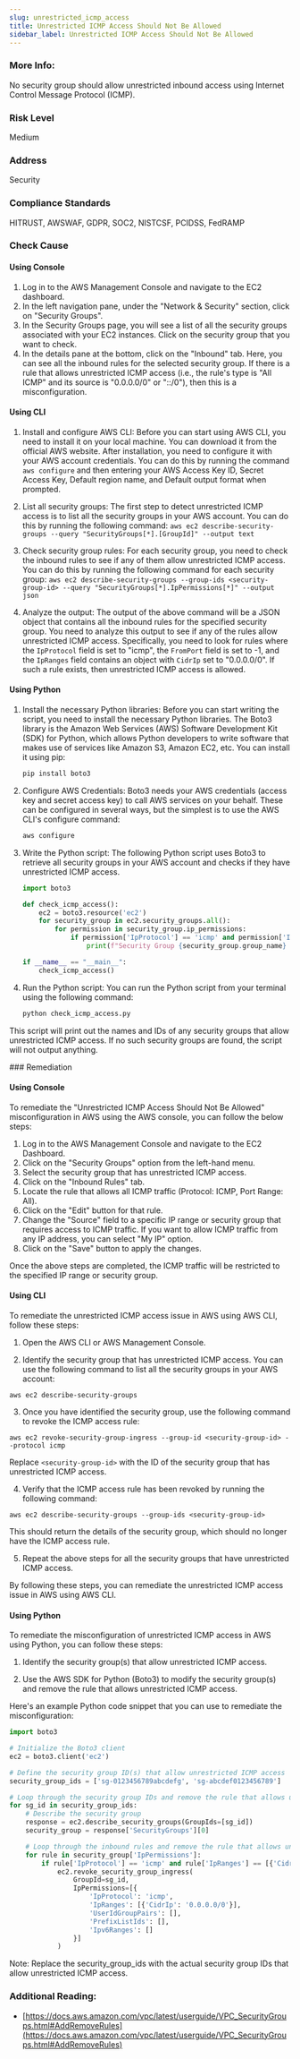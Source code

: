 ```yaml
---
slug: unrestricted_icmp_access
title: Unrestricted ICMP Access Should Not Be Allowed
sidebar_label: Unrestricted ICMP Access Should Not Be Allowed
---
```


### More Info:

No security group should allow unrestricted inbound access using Internet Control Message Protocol (ICMP).

### Risk Level

Medium

### Address

Security

### Compliance Standards

HITRUST, AWSWAF, GDPR, SOC2, NISTCSF, PCIDSS, FedRAMP



<Tabs><Tab title='Cause'>
### Check Cause

#### Using Console

1. Log in to the AWS Management Console and navigate to the EC2 dashboard.
2. In the left navigation pane, under the "Network & Security" section, click on "Security Groups".
3. In the Security Groups page, you will see a list of all the security groups associated with your EC2 instances. Click on the security group that you want to check.
4. In the details pane at the bottom, click on the "Inbound" tab. Here, you can see all the inbound rules for the selected security group. If there is a rule that allows unrestricted ICMP access (i.e., the rule's type is "All ICMP" and its source is "0.0.0.0/0" or "::/0"), then this is a misconfiguration.

#### Using CLI

1. Install and configure AWS CLI: Before you can start using AWS CLI, you need to install it on your local machine. You can download it from the official AWS website. After installation, you need to configure it with your AWS account credentials. You can do this by running the command `aws configure` and then entering your AWS Access Key ID, Secret Access Key, Default region name, and Default output format when prompted.

2. List all security groups: The first step to detect unrestricted ICMP access is to list all the security groups in your AWS account. You can do this by running the following command: `aws ec2 describe-security-groups --query "SecurityGroups[*].[GroupId]" --output text`

3. Check security group rules: For each security group, you need to check the inbound rules to see if any of them allow unrestricted ICMP access. You can do this by running the following command for each security group: `aws ec2 describe-security-groups --group-ids <security-group-id> --query "SecurityGroups[*].IpPermissions[*]" --output json`

4. Analyze the output: The output of the above command will be a JSON object that contains all the inbound rules for the specified security group. You need to analyze this output to see if any of the rules allow unrestricted ICMP access. Specifically, you need to look for rules where the `IpProtocol` field is set to "icmp", the `FromPort` field is set to -1, and the `IpRanges` field contains an object with `CidrIp` set to "0.0.0.0/0". If such a rule exists, then unrestricted ICMP access is allowed.

#### Using Python

1. Install the necessary Python libraries: Before you can start writing the script, you need to install the necessary Python libraries. The Boto3 library is the Amazon Web Services (AWS) Software Development Kit (SDK) for Python, which allows Python developers to write software that makes use of services like Amazon S3, Amazon EC2, etc. You can install it using pip:

   ```bash
   pip install boto3
   ```

2. Configure AWS Credentials: Boto3 needs your AWS credentials (access key and secret access key) to call AWS services on your behalf. These can be configured in several ways, but the simplest is to use the AWS CLI's configure command:

   ```bash
   aws configure
   ```

3. Write the Python script: The following Python script uses Boto3 to retrieve all security groups in your AWS account and checks if they have unrestricted ICMP access.

   ```python
   import boto3

   def check_icmp_access():
       ec2 = boto3.resource('ec2')
       for security_group in ec2.security_groups.all():
           for permission in security_group.ip_permissions:
               if permission['IpProtocol'] == 'icmp' and permission['IpRanges'] == [{'CidrIp': '0.0.0.0/0'}]:
                   print(f"Security Group {security_group.group_name} ({security_group.group_id}) allows unrestricted ICMP access.")

   if __name__ == "__main__":
       check_icmp_access()
   ```

4. Run the Python script: You can run the Python script from your terminal using the following command:

   ```bash
   python check_icmp_access.py
   ```

This script will print out the names and IDs of any security groups that allow unrestricted ICMP access. If no such security groups are found, the script will not output anything.

</Tab>


<Tab title='Remediation'>
### Remediation

#### Using Console

To remediate the "Unrestricted ICMP Access Should Not Be Allowed" misconfiguration in AWS using the AWS console, you can follow the below steps:

1. Log in to the AWS Management Console and navigate to the EC2 Dashboard.
2. Click on the "Security Groups" option from the left-hand menu.
3. Select the security group that has unrestricted ICMP access.
4. Click on the "Inbound Rules" tab.
5. Locate the rule that allows all ICMP traffic (Protocol: ICMP, Port Range: All).
6. Click on the "Edit" button for that rule.
7. Change the "Source" field to a specific IP range or security group that requires access to ICMP traffic. If you want to allow ICMP traffic from any IP address, you can select "My IP" option.
8. Click on the "Save" button to apply the changes.

Once the above steps are completed, the ICMP traffic will be restricted to the specified IP range or security group.

#### Using CLI

To remediate the unrestricted ICMP access issue in AWS using AWS CLI, follow these steps:

1. Open the AWS CLI or AWS Management Console.

2. Identify the security group that has unrestricted ICMP access. You can use the following command to list all the security groups in your AWS account:

```
aws ec2 describe-security-groups
```

3. Once you have identified the security group, use the following command to revoke the ICMP access rule:

```
aws ec2 revoke-security-group-ingress --group-id <security-group-id> --protocol icmp
```

Replace `<security-group-id>` with the ID of the security group that has unrestricted ICMP access.

4. Verify that the ICMP access rule has been revoked by running the following command:

```
aws ec2 describe-security-groups --group-ids <security-group-id>
```

This should return the details of the security group, which should no longer have the ICMP access rule.

5. Repeat the above steps for all the security groups that have unrestricted ICMP access.

By following these steps, you can remediate the unrestricted ICMP access issue in AWS using AWS CLI.

#### Using Python

To remediate the misconfiguration of unrestricted ICMP access in AWS using Python, you can follow these steps:

1. Identify the security group(s) that allow unrestricted ICMP access.

2. Use the AWS SDK for Python (Boto3) to modify the security group(s) and remove the rule that allows unrestricted ICMP access.

Here's an example Python code snippet that you can use to remediate the misconfiguration:

```python
import boto3

# Initialize the Boto3 client
ec2 = boto3.client('ec2')

# Define the security group ID(s) that allow unrestricted ICMP access
security_group_ids = ['sg-0123456789abcdefg', 'sg-abcdef0123456789']

# Loop through the security group IDs and remove the rule that allows unrestricted ICMP access
for sg_id in security_group_ids:
    # Describe the security group
    response = ec2.describe_security_groups(GroupIds=[sg_id])
    security_group = response['SecurityGroups'][0]

    # Loop through the inbound rules and remove the rule that allows unrestricted ICMP access
    for rule in security_group['IpPermissions']:
        if rule['IpProtocol'] == 'icmp' and rule['IpRanges'] == [{'CidrIp': '0.0.0.0/0'}]:
            ec2.revoke_security_group_ingress(
                GroupId=sg_id,
                IpPermissions=[{
                    'IpProtocol': 'icmp',
                    'IpRanges': [{'CidrIp': '0.0.0.0/0'}],
                    'UserIdGroupPairs': [],
                    'PrefixListIds': [],
                    'Ipv6Ranges': []
                }]
            )
```

Note: Replace the security_group_ids with the actual security group IDs that allow unrestricted ICMP access.

### Additional Reading:

- [https://docs.aws.amazon.com/vpc/latest/userguide/VPC_SecurityGroups.html#AddRemoveRules](https://docs.aws.amazon.com/vpc/latest/userguide/VPC_SecurityGroups.html#AddRemoveRules) 


</Tab>
</Tabs>